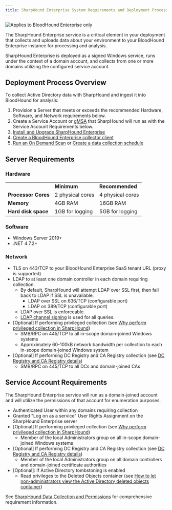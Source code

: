 ```yaml
---
title: SharpHound Enterprise System Requirements and Deployment Process
---
```


<img noZoom src="/assets/enterprise-edition-pill-tag.svg" alt="Applies to BloodHound Enterprise only"/>

The SharpHound Enterprise service is a critical element in your deployment that collects and uploads data about your environment to your BloodHound Enterprise instance for processing and analysis.

SharpHound Enterprise is deployed as a signed Windows service, runs under the context of a domain account, and collects from one or more domains utilizing the configured service account.

## Deployment Process Overview

To collect Active Directory data with SharpHound and ingest it into BloodHound for analysis:

1.  Provision a Server that meets or exceeds the recommended Hardware, Software, and Network requirements below.
2.  Create a Service Account or [gMSA](https://github.com/SpecterOps/bloodhound-docs/blob/main//install-data-collector/install-sharphound/create-gmsa) that SharpHound will run as with the Service Account Requirements below.
3.  [Install and Upgrade SharpHound Enterprise](https://github.com/SpecterOps/bloodhound-docs/blob/main//install-data-collector/install-sharphound/installation-upgrade)
4.  [Create a BloodHound Enterprise collector client](https://github.com/SpecterOps/bloodhound-docs/blob/main//collect-data/enterprise-collection/create-collector)
5.  [Run an On Demand Scan](https://github.com/SpecterOps/bloodhound-docs/blob/main//collect-data/enterprise-collection/on-demand-scan) or [Create a data collection schedule](https://github.com/SpecterOps/bloodhound-docs/blob/main//collect-data/enterprise-collection/collection-schedule)

## Server Requirements

### Hardware

|     |     |     |
| --- | --- | --- |
|     | **Minimum** | **Recommended** |
| **Processor Cores** | 2 physical cores | 4 physical cores |
| **Memory** | 4GB RAM | 16GB RAM |
| **Hard disk space** | 1GB for logging | 5GB for logging |

### Software

* Windows Server 2019+
* .NET 4.7.2+

### Network

* TLS on 443/TCP to your BloodHound Enterprise SaaS tenant URL (proxy is supported)
* LDAP to at least one domain controller in each domain requiring collection.
    * By default, SharpHound will attempt LDAP over SSL first, then fall back to LDAP if SSL is unavailable.
        * LDAP over SSL on 636/TCP (configurable port)
        * LDAP on 389/TCP (configurable port)
    * LDAP over SSL is enforceable.
    * [LDAP channel signing](https://www.hub.trimarcsecurity.com/post/ldap-channel-binding-and-signing) is used for all queries.
* \[Optional\] If performing privileged collection (see [Why perform privileged collection in SharpHound](https://github.com/SpecterOps/bloodhound-docs/blob/main//collect-data/enterprise-collection/privileged-collection))
    * SMB/RPC on 445/TCP to all in-scope domain-joined Windows systems
    * Approximately 60-100kB network bandwidth per collection to each in-scope domain-joined Windows system
* \[Optional\] If performing DC Registry and CA Registry collection (see [DC Registry and CA Registry details](https://github.com/SpecterOps/bloodhound-docs/blob/main//collect-data/permissions))
    * SMB/RPC on 445/TCP to all DCs and domain-joined CAs

## Service Account Requirements

The SharpHound Enterprise service will run as a domain-joined account and will utilize the permissions of that account for enumeration purposes.

* Authenticated User within any domains requiring collection
* Granted "Log on as a service" User Rights Assignment on the SharpHound Enterprise server
* \[Optional\] If performing privileged collection (see [Why perform privileged collection in SharpHound](https://github.com/SpecterOps/bloodhound-docs/blob/main//collect-data/enterprise-collection/privileged-collection))
    * Member of the local Administrators group on all in-scope domain-joined Windows systems
* \[Optional\] If performing DC Registry and CA Registry collection (see [DC Registry and CA Registry details](https://github.com/SpecterOps/bloodhound-docs/blob/main//collect-data/permissions))
    * Member of the local Administrators group on all domain controllers and domain-joined certificate authorities
* \[Optional\]: If Active Directory tombstoning is enabled
    * Read privileges to the Deleted Objects container (see [How to let non-administrators view the Active Directory deleted objects container](https://learn.microsoft.com/en-us/troubleshoot/windows-server/identity/non-administrators-view-deleted-object-container))

See [SharpHound Data Collection and Permissions](https://github.com/SpecterOps/bloodhound-docs/blob/main//collect-data/permissions) for comprehensive requirement information.

